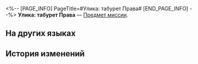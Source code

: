 <%-- [PAGE_INFO]
PageTitle=#Улика: табурет Права#
[END_PAGE_INFO] --%>
{{Предмет Инфобокс
|id          = 140348
|Изображение = Предмет Улика- табурет Права.png
|Тип         = Предмет миссии
|Инвентарь   = Миссии
|Редкость    = 3
|Эффект      = 
|Описание    = Маленький табурет с двумя маленькими отпечатками ног, нарисованными цветными карандашами, что указывает на то, что раньше он принадлежал работнику-пепеши. Кажется, эта улика выполнена чересчур грубо... Госпожа Искорка упала с пьедестала.
}}
'''Улика: табурет Права''' — [[Предмет миссии]].

==На других языках==
{{На других языках
|en   = Evidence: Wright's Stool
|zhs  = 证物：阿佑的板凳
|zht  = 證物：阿佑的板凳
|ja   = 証拠品：佑の椅子
|ko   = 증거물: 옥우의 의자
|es   = Prueba: taburete de Derecho
|fr   = Preuve&nbsp;: Tabouret de Droirthure
|ru   = Улика: табурет Права
|th   = หลักฐาน: เก้าอี้ของ Wright
|vi   = Vật Chứng: Ghế Của Hữu Tình
|de   = Beweisstück: Wrights Hocker
|id   = Barang Bukti: Bangku Wright
|pt   = Evidência: Banquinho de Dextro
}}

==История изменений==
{{История изменений|3.5}}